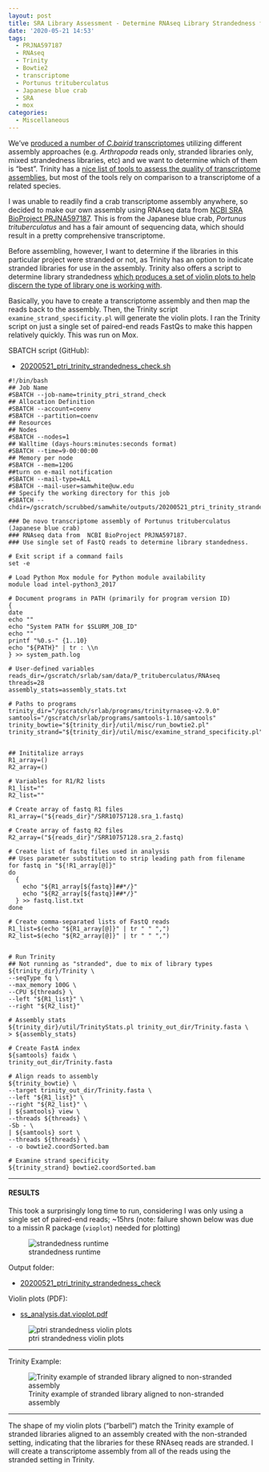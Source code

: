 ```yaml
---
layout: post
title: SRA Library Assessment - Determine RNAseq Library Strandedness from P.trituberculatus SRA BioProject PRJNA597187
date: '2020-05-21 14:53'
tags:
  - PRJNA597187
  - RNAseq
  - Trinity
  - Bowtie2
  - transcriptome
  - Portunus trituberculatus
  - Japanese blue crab
  - SRA
  - mox
categories:
  - Miscellaneous
---
```

We've [produced a number of _C.bairid_ transcriptomes](https://github.com/RobertsLab/resources/wiki/Genomic-Resources#transcriptomes) utilizing different assembly approaches (e.g. _Arthropoda_ reads only, stranded libraries only, mixed strandedness libraries, etc) and we want to determine which of them is "best". Trinity has a [nice list of tools to assess the quality of transcriptome assemblies](https://github.com/trinityrnaseq/trinityrnaseq/wiki/Transcriptome-Assembly-Quality-Assessment), but most of the tools rely on comparison to a transcriptome of a related species.

I was unable to readily find a crab transcriptome assembly anywhere, so decided to make our own assembly using RNAseq data from [NCBI SRA BioProject PRJNA597187](https://www.ncbi.nlm.nih.gov/bioproject/PRJNA597187/). This is from the Japanese blue crab, _Portunus trituberculatus_ and has a fair amount of sequencing data, which should result in a pretty comprehensive transcriptome.

Before assembling, however, I want to determine if the libraries in this particular project were stranded or not, as Trinity has an option to indicate stranded libraries for use in the assembly. Trinity also offers a script to determine library strandedness [which produces a set of violin plots to help discern the type of library one is working with](https://github.com/trinityrnaseq/trinityrnaseq/wiki/Examine-Strand-Specificity).

Basically, you have to create a transcriptome assembly and then map the reads back to the assembly. Then, the Trinity script `examine_strand_specificity.pl` will generate the violin plots. I ran the Trinity script on just a single set of paired-end reads FastQs to make this happen relatively quickly. This was run on Mox.

SBATCH script (GitHub):

- [20200521_ptri_trinity_strandedness_check.sh](https://github.com/RobertsLab/sams-notebook/blob/master/sbatch_scripts/20200521_ptri_trinity_strandedness_check.sh)

```shell
#!/bin/bash
## Job Name
#SBATCH --job-name=trinity_ptri_strand_check
## Allocation Definition
#SBATCH --account=coenv
#SBATCH --partition=coenv
## Resources
## Nodes
#SBATCH --nodes=1
## Walltime (days-hours:minutes:seconds format)
#SBATCH --time=9-00:00:00
## Memory per node
#SBATCH --mem=120G
##turn on e-mail notification
#SBATCH --mail-type=ALL
#SBATCH --mail-user=samwhite@uw.edu
## Specify the working directory for this job
#SBATCH --chdir=/gscratch/scrubbed/samwhite/outputs/20200521_ptri_trinity_strandedness_check

### De novo transcriptome assembly of Portunus trituberculatus (Japanese blue crab)
### RNAseq data from  NCBI BioProject PRJNA597187.
### Use single set of FastQ reads to determine library standedness.

# Exit script if a command fails
set -e

# Load Python Mox module for Python module availability
module load intel-python3_2017

# Document programs in PATH (primarily for program version ID)
{
date
echo ""
echo "System PATH for $SLURM_JOB_ID"
echo ""
printf "%0.s-" {1..10}
echo "${PATH}" | tr : \\n
} >> system_path.log

# User-defined variables
reads_dir=/gscratch/srlab/sam/data/P_trituberculatus/RNAseq
threads=28
assembly_stats=assembly_stats.txt

# Paths to programs
trinity_dir="/gscratch/srlab/programs/trinityrnaseq-v2.9.0"
samtools="/gscratch/srlab/programs/samtools-1.10/samtools"
trinity_bowtie="${trinity_dir}/util/misc/run_bowtie2.pl"
trinity_strand="${trinity_dir}/util/misc/examine_strand_specificity.pl"


## Inititalize arrays
R1_array=()
R2_array=()

# Variables for R1/R2 lists
R1_list=""
R2_list=""

# Create array of fastq R1 files
R1_array=("${reads_dir}"/SRR10757128.sra_1.fastq)

# Create array of fastq R2 files
R2_array=("${reads_dir}"/SRR10757128.sra_2.fastq)

# Create list of fastq files used in analysis
## Uses parameter substitution to strip leading path from filename
for fastq in "${!R1_array[@]}"
do
  {
    echo "${R1_array[${fastq}]##*/}"
    echo "${R2_array[${fastq}]##*/}"
  } >> fastq.list.txt
done

# Create comma-separated lists of FastQ reads
R1_list=$(echo "${R1_array[@]}" | tr " " ",")
R2_list=$(echo "${R2_array[@]}" | tr " " ",")


# Run Trinity
## Not running as "stranded", due to mix of library types
${trinity_dir}/Trinity \
--seqType fq \
--max_memory 100G \
--CPU ${threads} \
--left "${R1_list}" \
--right "${R2_list}"

# Assembly stats
${trinity_dir}/util/TrinityStats.pl trinity_out_dir/Trinity.fasta \
> ${assembly_stats}

# Create FastA index
${samtools} faidx \
trinity_out_dir/Trinity.fasta

# Align reads to assembly
${trinity_bowtie} \
--target trinity_out_dir/Trinity.fasta \
--left "${R1_list}" \
--right "${R2_list}" \
| ${samtools} view \
--threads ${threads} \
-Sb - \
| ${samtools} sort \
--threads ${threads} \
- -o bowtie2.coordSorted.bam

# Examine strand specificity
${trinity_strand} bowtie2.coordSorted.bam
```

---

#### RESULTS

This took a surprisingly long time to run, considering I was only using a single set of paired-end reads; ~15hrs (note: failure shown below was due to a missin R package (`vioplot`) needed for plotting)

![strandedness runtime](https://github.com/RobertsLab/sams-notebook/blob/master/images/screencaps/20200521_ptri_trinity_strandedness_check_runtime.png?raw=true)

Output folder:

- [20200521_ptri_trinity_strandedness_check](https://gannet.fish.washington.edu/Atumefaciens/20200521_ptri_trinity_strandedness_check/)

Violin plots (PDF):

- [ss_analysis.dat.vioplot.pdf](https://gannet.fish.washington.edu/Atumefaciens/20200521_ptri_trinity_strandedness_check/ss_analysis.dat.vioplot.pdf)

![ptri strandedness violin plots](https://github.com/RobertsLab/sams-notebook/blob/master/images/screencaps/20200521_ptri_trinity_strandedness_check_violin-plots.png?raw=true)

---

Trinity Example:

![Trinity example of stranded library aligned to non-stranded assembly](https://github.com/RobertsLab/sams-notebook/blob/master/images/screencaps/20200521_ptri_trinity_strandedness_check_trinity_violin-plots.png?raw=true)

---

The shape of my violin plots ("barbell") match the Trinity example of stranded libraries aligned to an assembly created with the non-stranded setting, indicating that the libraries for these RNAseq reads are stranded. I will create a transcriptome assembly from all of the reads using the stranded setting in Trinity.
